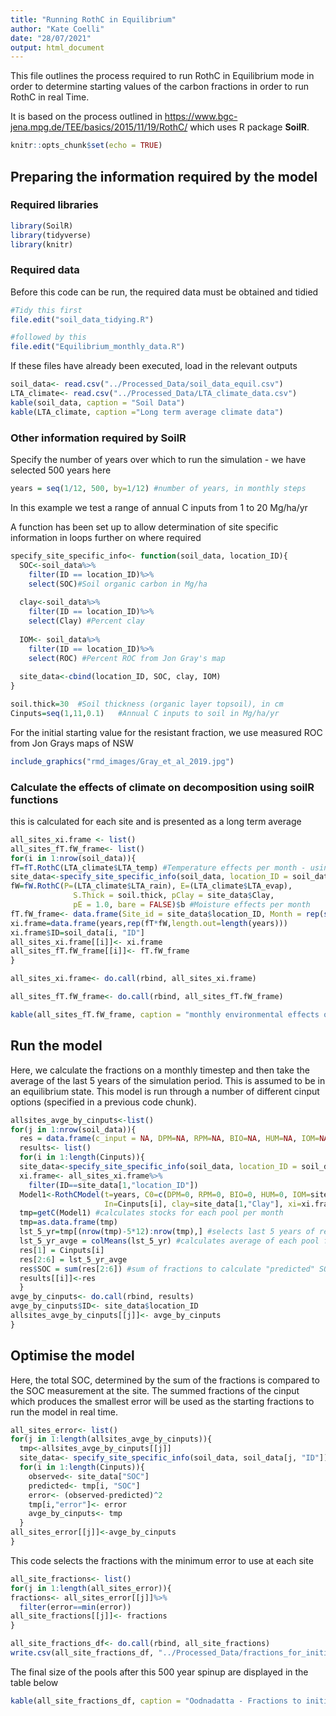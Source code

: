 ```yaml
---
title: "Running RothC in Equilibrium"
author: "Kate Coelli"
date: "28/07/2021"
output: html_document
---
```


This file outlines the process required to run RothC in Equilibrium mode in order to determine starting values of the carbon fractions in order to run RothC in real Time.

It is based on the process outlined in <https://www.bgc-jena.mpg.de/TEE/basics/2015/11/19/RothC/> which uses R package **SoilR**.


```r
knitr::opts_chunk$set(echo = TRUE)
```

## Preparing the information required by the model

### Required libraries 
```r
library(SoilR)
library(tidyverse)
library(knitr)

```

### Required data
Before this code can be run, the required data must be obtained and tidied

```r
#Tidy this first
file.edit("soil_data_tidying.R")

#followed by this
file.edit("Equilibrium_monthly_data.R")
```

If these files have already been executed, load in the relevant outputs

```r
soil_data<- read.csv("../Processed_Data/soil_data_equil.csv")
LTA_climate<- read.csv("../Processed_Data/LTA_climate_data.csv")
kable(soil_data, caption = "Soil Data")
kable(LTA_climate, caption ="Long term average climate data")
```

### Other information required by SoilR

Specify the number of years over which to run the simulation - we have selected 500 years here

```r
years = seq(1/12, 500, by=1/12) #number of years, in monthly steps
```

In this example we test a range of annual C inputs from 1 to 20 Mg/ha/yr

A function has been set up to allow determination of site specific information in loops further on where required

```r
specify_site_specific_info<- function(soil_data, location_ID){
  SOC<-soil_data%>%
    filter(ID == location_ID)%>%
    select(SOC)#Soil organic carbon in Mg/ha 
  
  clay<-soil_data%>%
    filter(ID == location_ID)%>%
    select(Clay) #Percent clay
  
  IOM<- soil_data%>%
    filter(ID == location_ID)%>%
    select(ROC) #Percent ROC from Jon Gray's map
    
  site_data<-cbind(location_ID, SOC, clay, IOM)
}

soil.thick=30  #Soil thickness (organic layer topsoil), in cm
Cinputs=seq(1,11,0.1)   #Annual C inputs to soil in Mg/ha/yr 

```

For the initial starting value for the resistant fraction, we use measured ROC from Jon Grays maps of NSW

```r

include_graphics("rmd_images/Gray_et_al_2019.jpg")

```



### Calculate the effects of climate on decomposition using soilR functions
this is calculated for each site and is presented as a long term average
```r
all_sites_xi.frame <- list()
all_sites_fT.fW_frame<- list()
for(i in 1:nrow(soil_data)){
fT=fT.RothC(LTA_climate$LTA_temp) #Temperature effects per month - using the same values across all sites
site_data<-specify_site_specific_info(soil_data, location_ID = soil_data[i, "ID"])
fW=fW.RothC(P=(LTA_climate$LTA_rain), E=(LTA_climate$LTA_evap), 
              S.Thick = soil.thick, pClay = site_data$Clay, 
              pE = 1.0, bare = FALSE)$b #Moisture effects per month
fT.fW_frame<- data.frame(Site_id = site_data$location_ID, Month = rep(seq(1,12,1)), Temperature = fT, Water = fW)
xi.frame=data.frame(years,rep(fT*fW,length.out=length(years)))
xi.frame$ID=soil_data[i, "ID"]
all_sites_xi.frame[[i]]<- xi.frame
all_sites_fT.fW_frame[[i]]<- fT.fW_frame
}

all_sites_xi.frame<- do.call(rbind, all_sites_xi.frame)

all_sites_fT.fW_frame<- do.call(rbind, all_sites_fT.fW_frame)
```


```r
kable(all_sites_fT.fW_frame, caption = "monthly environmental effects on decomposition")

```


## Run the model
Here, we calculate the fractions on a monthly timestep and then take the average of the last 5 years of the simulation period.
This is assumed to be in an equilibrium state. 
This model is run through a number of different cinput options (specified in a previous code chunk).

```r

allsites_avge_by_cinputs<-list()
for(j in 1:nrow(soil_data)){
  res = data.frame(c_input = NA, DPM=NA, RPM=NA, BIO=NA, HUM=NA, IOM=NA)
  results<- list()
  for(i in 1:length(Cinputs)){
  site_data<-specify_site_specific_info(soil_data, location_ID = soil_data[j, "ID"])
  xi.frame<- all_sites_xi.frame%>%
    filter(ID==site_data[1,"location_ID"])
  Model1<-RothCModel(t=years, C0=c(DPM=0, RPM=0, BIO=0, HUM=0, IOM=site_data[1,"ROC"]),
                     In=Cinputs[i], clay=site_data[1,"Clay"], xi=xi.frame) #Loads the model
  tmp=getC(Model1) #calculates stocks for each pool per month
  tmp=as.data.frame(tmp)
  lst_5_yr=tmp[(nrow(tmp)-5*12):nrow(tmp),] #selects last 5 years of results
  lst_5_yr_avge = colMeans(lst_5_yr) #calculates average of each pool for last 5 years
  res[1] = Cinputs[i]
  res[2:6] = lst_5_yr_avge
  res$SOC = sum(res[2:6]) #sum of fractions to calculate "predicted" SOC
  results[[i]]<-res
  }
avge_by_cinputs<- do.call(rbind, results)
avge_by_cinputs$ID<- site_data$location_ID
allsites_avge_by_cinputs[[j]]<- avge_by_cinputs
}
```


## Optimise the model
Here, the total SOC, determined by the sum of the fractions is compared to the SOC measurement at the site.
The summed fractions of the cinput which produces the smallest error will be used as the starting fractions to run the model in real time.

```r
all_sites_error<- list()
for(j in 1:length(allsites_avge_by_cinputs)){
  tmp<-allsites_avge_by_cinputs[[j]]
  site_data<- specify_site_specific_info(soil_data, soil_data[j, "ID"])
  for(i in 1:length(Cinputs)){
    observed<- site_data["SOC"]
    predicted<- tmp[i, "SOC"]
    error<- (observed-predicted)^2
    tmp[i,"error"]<- error
    avge_by_cinputs<- tmp
  }
all_sites_error[[j]]<-avge_by_cinputs  
}

```

This code selects the fractions with the minimum error to use at each site

```r
all_site_fractions<- list()
for(j in 1:length(all_sites_error)){
fractions<- all_sites_error[[j]]%>%
  filter(error==min(error))
all_site_fractions[[j]]<- fractions
}

all_site_fractions_df<- do.call(rbind, all_site_fractions)
write.csv(all_site_fractions_df, "../Processed_Data/fractions_for_initialisation.csv", row.names = FALSE)
```


The final size of the pools after this 500 year spinup are displayed in the table below

```r
kable(all_site_fractions_df, caption = "Oodnadatta - Fractions to initialise real time model and c inputs used to acquire them")

```

